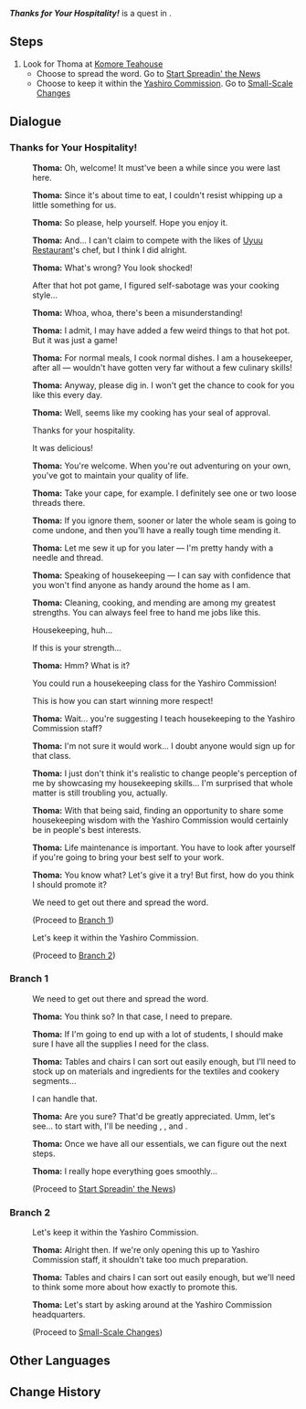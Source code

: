{{Quest Infobox
|id            = 19113
|image         = Hangout Event Thanks for Your Hospitality!.png
|type          = Story
|group         = Hangout Event
|chapter       = Thoma
|actNum        = I
|act           = A Housekeeper's Daily Chores
|startLocation = [[Inazuma City]], [[Inazuma]]
|region        = Inazuma
|area          = Narukami Island
|subarea       = Inazuma City
|requirement   = 
|prev          = Host's Invitation
|next          = Start Spreadin' the News
|next2         = Small-Scale Changes
|characters    = Traveler; Thoma
|voiced        = yes
}}
'''''Thanks for Your Hospitality!''''' is a quest in {{Quest|A Housekeeper's Daily Chores}}.

==Steps==
# Look for Thoma at [[Komore Teahouse]]
#* Choose to spread the word. Go to [[Start Spreadin' the News]]
#* Choose to keep it within the [[Yashiro Commission]]. Go to [[Small-Scale Changes]]

==Dialogue==
{{Quest Description|[[Thoma]] heads to [[Komore Teahouse]] first. He seems to be preparing something...}}
===Thanks for Your Hospitality!===
{{Dialogue Start}}
:{{A|vo tmcop001 1911301 thoma 01.ogg}} '''Thoma:''' Oh, welcome! It must've been a while since you were last here.
:{{A|vo tmcop001 1911301 thoma 02.ogg}} '''Thoma:''' Since it's about time to eat, I couldn't resist whipping up a little something for us.
:{{A|vo tmcop001 1911301 thoma 03.ogg}} '''Thoma:''' So please, help yourself. Hope you enjoy it.
:{{A|vo tmcop001 1911301 thoma 04.ogg}} '''Thoma:''' And... I can't claim to compete with the likes of [[Uyuu Restaurant]]'s chef, but I think I did alright.
:{{A|vo tmcop001 1911301 thoma 05.ogg}} '''Thoma:''' What's wrong? You look shocked!
:{{DIcon}} After that hot pot game, I figured self-sabotage was your cooking style...
:{{A|vo tmcop001 1911301 thoma 06.ogg}} '''Thoma:''' Whoa, whoa, there's been a misunderstanding!
:{{A|vo tmcop001 1911301 thoma 07.ogg}} '''Thoma:''' I admit, I may have added a few weird things to that hot pot. But it was just a game!
:{{A|vo tmcop001 1911301 thoma 08.ogg}} '''Thoma:''' For normal meals, I cook normal dishes. I am a housekeeper, after all &mdash; wouldn't have gotten very far without a few culinary skills!
:{{A|vo tmcop001 1911301 thoma 09.ogg}} '''Thoma:''' Anyway, please dig in. I won't get the chance to cook for you like this every day.
:{{Black Screen|''You promptly polish off everything on the table.''}}
:{{A|vo tmcop001 1911301 thoma 10.ogg}} '''Thoma:''' Well, seems like my cooking has your seal of approval.
:{{DIcon}} Thanks for your hospitality.
:{{DIcon}} It was delicious!
:{{A|vo tmcop001 1911301 thoma 11.ogg}} '''Thoma:''' You're welcome. When you're out adventuring on your own, you've got to maintain your quality of life.
:{{A|vo tmcop001 1911301 thoma 12.ogg}} '''Thoma:''' Take your cape, for example. I definitely see one or two loose threads there.
:{{A|vo tmcop001 1911301 thoma 13.ogg}} '''Thoma:''' If you ignore them, sooner or later the whole seam is going to come undone, and then you'll have a really tough time mending it.
:{{A|vo tmcop001 1911301 thoma 14.ogg}} '''Thoma:''' Let me sew it up for you later &mdash; I'm pretty handy with a needle and thread.
:{{A|vo tmcop001 1911301 thoma 15.ogg}} '''Thoma:''' Speaking of housekeeping &mdash; I can say with confidence that you won't find anyone as handy around the home as I am.
:{{A|vo tmcop001 1911301 thoma 16.ogg}} '''Thoma:''' Cleaning, cooking, and mending are among my greatest strengths. You can always feel free to hand me jobs like this.
:{{DIcon}} Housekeeping, huh...
:{{DIcon}} If this is your strength...
:{{A|vo tmcop001 1911301 thoma 17.ogg}} '''Thoma:''' Hmm? What is it?
:{{DIcon}} You could run a housekeeping class for the Yashiro Commission!
:{{DIcon}} This is how you can start winning more respect!
:{{A|vo tmcop001 1911301 thoma 18.ogg}} '''Thoma:''' Wait... you're suggesting I teach housekeeping to the Yashiro Commission staff?
:{{A|vo tmcop001 1911301 thoma 19.ogg}} '''Thoma:''' I'm not sure it would work... I doubt anyone would sign up for that class.
:{{A|vo tmcop001 1911301 thoma 20.ogg}} '''Thoma:''' I just don't think it's realistic to change people's perception of me by showcasing my housekeeping skills... I'm surprised that whole matter is still troubling you, actually.
:{{A|vo tmcop001 1911301 thoma 21.ogg}} '''Thoma:''' With that being said, finding an opportunity to share some housekeeping wisdom with the Yashiro Commission would certainly be in people's best interests.
:{{A|vo tmcop001 1911301 thoma 22.ogg}} '''Thoma:''' Life maintenance is important. You have to look after yourself if you're going to bring your best self to your work.
:{{A|vo tmcop001 1911301 thoma 23.ogg}} '''Thoma:''' You know what? Let's give it a try! But first, how do you think I should promote it?
:{{DIcon}} We need to get out there and spread the word.
:;(Proceed to [[#Branch 1|Branch 1]])
:{{DIcon}} Let's keep it within the Yashiro Commission.
:;(Proceed to [[#Branch 2|Branch 2]])
{{Dialogue End}}

===Branch 1===
{{Dialogue Start}}
:{{DIcon}} We need to get out there and spread the word.
:{{A|vo tmcop001 1911301 thoma 24.ogg}} '''Thoma:''' You think so? In that case, I need to prepare.
:{{A|vo tmcop001 1911301 thoma 25.ogg}} '''Thoma:''' If I'm going to end up with a lot of students, I should make sure I have all the supplies I need for the class.
:{{A|vo tmcop001 1911301 thoma 26.ogg}} '''Thoma:''' Tables and chairs I can sort out easily enough, but I'll need to stock up on materials and ingredients for the textiles and cookery segments...
:{{DIcon}} I can handle that.
:{{A|vo tmcop001 1911301 thoma 27.ogg}} '''Thoma:''' Are you sure? That'd be greatly appreciated. Umm, let's see... to start with, I'll be needing {{Color|buzzword|Lavender Melon|link=Lavender Melon}}, {{Color|buzzword|Fowl|link=Fowl}}, and {{Color|buzzword|Flour|link=Flour}}.
:{{A|vo tmcop001 1911301 thoma 28.ogg}} '''Thoma:''' Once we have all our essentials, we can figure out the next steps.
:{{A|vo tmcop001 1911301 thoma 29.ogg}} '''Thoma:''' I really hope everything goes smoothly...
:;(Proceed to [[Start Spreadin' the News]])
{{Dialogue End}}

===Branch 2===
{{Dialogue Start}}
:{{DIcon}} Let's keep it within the Yashiro Commission.
:{{A|vo tmcop001 1911301 thoma 30.ogg}} '''Thoma:''' Alright then. If we're only opening this up to Yashiro Commission staff, it shouldn't take too much preparation.
:{{A|vo tmcop001 1911301 thoma 31.ogg}} '''Thoma:''' Tables and chairs I can sort out easily enough, but we'll need to think some more about how exactly to promote this.
:{{A|vo tmcop001 1911301 thoma 32.ogg}} '''Thoma:''' Let's start by asking around at the Yashiro Commission headquarters.
:;(Proceed to [[Small-Scale Changes]])
{{Dialogue End}}

==Other Languages==
{{Other Languages
|en      = Thanks for Your Hospitality!
|zhs     = 多谢款待！
|zhs_rm  = Duōxiè Kuǎndài!
|zht     = 多謝款待！
|zht_rm  = Duōxiè Kuǎndài!
|zh_tl   = Many Thanks for Your Hospitality!
|ja      = ごちそうさまでした！
|ja_rm   = Gochisou-sama Deshita!
|ja_tl   = Thank You for the Meal!
|ja_note = This is a stock phrase required by Japanese etiquette at the end of a meal.
|ko      = 잘 먹었습니다!
|ko_rm   = Jal Meogeotsseumnida!
|ko_tl   = Thank You for the Meal!
|ko_note = This is a stock phrase required by Korean etiquette at the end of a meal.
|es      = ¡Gracias por su hospitalidad!
|es_tl   = Thanks for Your Hospitality!
|fr      = Merci pour votre hospitalité !
|fr_tl   = Thanks for Your Hospitality!
|ru      = Спасибо за гостеприимство!
|ru_tl   = Thanks for Hospitality!
|th      = ขอบคุณสำหรับการต้อนรับ!
|th_rm   = 
|th_tl   = 
|vi      = Cảm Ơn Đã Tiếp Đãi!
|vi_tl   = 
|de      = Danke für deine Gastfreundschaft!
|de_tl   = Thanks for Your Hospitality!
|id      = Terima Kasih Untuk Jamuannya!
|id_tl   = Thank You For the Dish!
|pt      = Agradeço pela hospitalidade!
|pt_tl   = 
|tr      = Konukseverliğin İçin Teşekkürler!
|tr_tl   = 
|it      = Grazie per l'ospitalità!
|it_tl   = 
}}

==Change History==
{{Change History|2.2}}